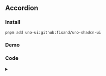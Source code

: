
## Accordion

### Install

```bash
pnpm add uno-ui:github:fisand/uno-shadcn-ui
```

### Demo

<div className="demo flex-col-center">

  <AccordionDemo />

</div>

### Code

<details>
<summary></summary>


```tsx
import * as React from 'react'
import * as AccordionPrimitive from '@radix-ui/react-accordion'

import { cn } from '../../lib/utils'

const Accordion = AccordionPrimitive.Root

const AccordionItem = React.forwardRef<
  React.ElementRef<typeof AccordionPrimitive.Item>,
  React.ComponentPropsWithoutRef<typeof AccordionPrimitive.Item>
>(({ className, ...props }, ref) => (
  <AccordionPrimitive.Item ref={ref} className={cn('border-b', className)} {...props} />
))
AccordionItem.displayName = 'AccordionItem'

const AccordionTrigger = React.forwardRef<
  React.ElementRef<typeof AccordionPrimitive.Trigger>,
  React.ComponentPropsWithoutRef<typeof AccordionPrimitive.Trigger>
>(({ className, children, ...props }, ref) => (
  <AccordionPrimitive.Header className="flex">
    <AccordionPrimitive.Trigger
      ref={ref}
      className={cn(
        'flex flex-1 items-center justify-between py-4 font-medium transition-all hover:underline [&[data-state=open]>span]:rotate-180',
        className
      )}
      {...props}
    >
      {children}
      <span className="i-lucide:chevron-down flex h-4 w-4 transition-transform duration-200" />
    </AccordionPrimitive.Trigger>
  </AccordionPrimitive.Header>
))
AccordionTrigger.displayName = AccordionPrimitive.Trigger.displayName

const AccordionContent = React.forwardRef<
  React.ElementRef<typeof AccordionPrimitive.Content>,
  React.ComponentPropsWithoutRef<typeof AccordionPrimitive.Content>
>(({ className, children, ...props }, ref) => (
  <AccordionPrimitive.Content
    ref={ref}
    className={cn(
      'overflow-hidden text-sm transition-all data-[state=closed]:accordion-up data-[state=open]:accordion-down',
      className
    )}
    {...props}
  >
    <div className="pb-4 pt-0">{children}</div>
  </AccordionPrimitive.Content>
))
AccordionContent.displayName = AccordionPrimitive.Content.displayName

export { Accordion, AccordionItem, AccordionTrigger, AccordionContent }
```

</details>